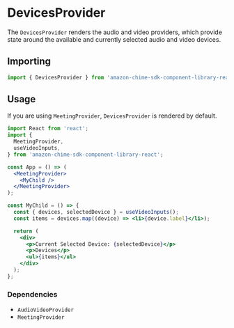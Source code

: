 <Meta title="SDK Providers/DevicesProvider" />

# DevicesProvider

The `DevicesProvider` renders the audio and video providers, which provide state around the available and currently selected audio and video devices.

## Importing

```jsx
import { DevicesProvider } from 'amazon-chime-sdk-component-library-react';
```

## Usage

If you are using `MeetingProvider`, `DevicesProvider` is rendered by default.

```jsx
import React from 'react';
import {
  MeetingProvider,
  useVideoInputs,
} from 'amazon-chime-sdk-component-library-react';

const App = () => (
  <MeetingProvider>
    <MyChild />
  </MeetingProvider>
);

const MyChild = () => {
  const { devices, selectedDevice } = useVideoInputs();
  const items = devices.map((device) => <li>{device.label}</li>);

  return (
    <div>
      <p>Current Selected Device: {selectedDevice}</p>
      <p>Devices</p>
      <ul>{items}</ul>
    </div>
  );
};
```

### Dependencies

- `AudioVideoProvider`
- `MeetingProvider`
